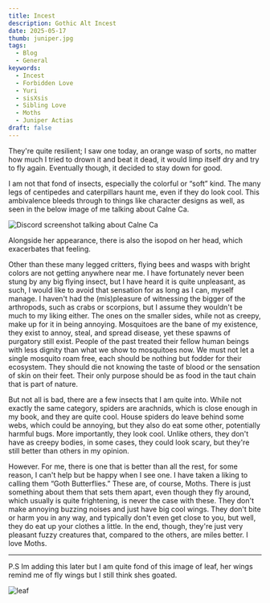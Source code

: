 ```yaml
---
title: Incest
description: Gothic Alt Incest
date: 2025-05-17
thumb: juniper.jpg
tags:
  - Blog
  - General
keywords:
  - Incest
  - Forbidden Love
  - Yuri
  - sisXsis
  - Sibling Love
  - Moths
  - Juniper Actias
draft: false
---
```

They're quite resilient; I saw one today, an orange wasp of sorts, no matter how much I tried to drown it and beat it dead, it would limp itself dry and try to fly again. Eventually though, it decided to stay down for good.

I am not that fond of insects, especially the colorful or “soft” kind. The many legs of centipedes and caterpillars haunt me, even if they do look cool. This ambivalence bleeds through to things like character designs as well, as seen in the below image of me talking about Calne Ca.

![Discord screenshot talking about Calne Ca](https://lel.hadsex.today/77gJ8BxWj.png)

Alongside her appearance, there is also the isopod on her head, which exacerbates that feeling.

Other than these many legged critters, flying bees and wasps with bright colors are not getting anywhere near me. I have fortunately never been stung by any big flying insect, but I have heard it is quite unpleasant, as such, I would like to avoid that sensation for as long as I can, myself manage.
I haven't had the (mis)pleasure of witnessing the bigger of the arthropods, such as crabs or scorpions, but I assume they wouldn't be much to my liking either.
The ones on the smaller sides, while not as creepy, make up for it in being annoying. Mosquitoes are the bane of my existence, they exist to annoy, steal, and spread disease, yet these spawns of purgatory still exist. People of the past treated their fellow human beings with less dignity than what we show to mosquitoes now. We must not let a single mosquito roam free, each should be nothing but fodder for their ecosystem. They should die not knowing the taste of blood or the sensation of skin on their feet. Their only purpose should be as food in the taut chain that is part of nature.

But not all is bad, there are a few insects that I am quite into. While not exactly the same category, spiders are arachnids, which is close enough in my book, and they are quite cool. House spiders do leave behind some webs, which could be annoying, but they also do eat some other, potentially harmful bugs. More importantly, they look cool. Unlike others, they don't have as creepy bodies, in some cases, they could look scary, but they're still better than others in my opinion.

However. For me, there is one that is better than all the rest, for some reason, I can't help but be happy when I see one. I have taken a liking to calling them “Goth Butterflies.” These are, of course, Moths.
There is just something about them that sets them apart, even though they fly around, which usually is quite frightening, is never the case with these. They don't make annoying buzzing noises and just have big cool wings. They don't bite or harm you in any way, and typically don't even get close to you, but well, they do eat up your clothes a little. In the end, though, they're just very pleasant fuzzy creatures that, compared to the others, are miles better. I love Moths.

---

P.S Im adding this later but I am quite fond of this image of leaf, her wings remind me of fly wings but I still think shes goated.

![leaf](/src/assets/images/blog/incest/leaf.jpg)
